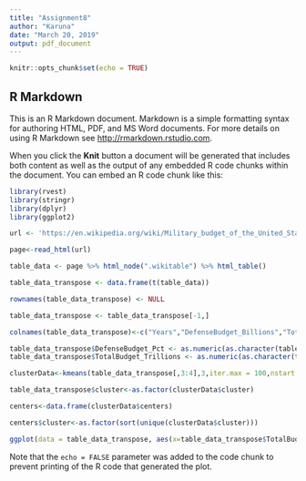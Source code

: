 ```yaml
---
title: "Assignment8"
author: "Karuna"
date: "March 20, 2019"
output: pdf_document
---
```


```r
knitr::opts_chunk$set(echo = TRUE)
```

## R Markdown

This is an R Markdown document. Markdown is a simple formatting syntax for authoring HTML, PDF, and MS Word documents. For more details on using R Markdown see <http://rmarkdown.rstudio.com>.

When you click the **Knit** button a document will be generated that includes both content as well as the output of any embedded R code chunks within the document. You can embed an R code chunk like this:

```r
library(rvest)
library(stringr)
library(dplyr)
library(ggplot2)

url <- 'https://en.wikipedia.org/wiki/Military_budget_of_the_United_States'

page<-read_html(url)

table_data <- page %>% html_node(".wikitable") %>% html_table()

table_data_transpose <- data.frame(t(table_data))

rownames(table_data_transpose) <- NULL

table_data_transpose <- table_data_transpose[-1,]

colnames(table_data_transpose)<-c("Years","DefenseBudget_Billions","TotalBudget_Trillions","DefenseBudget_Pct","DefenseSpendingChange_Pct")

table_data_transpose$DefenseBudget_Pct <- as.numeric(as.character(table_data_transpose$DefenseBudget_Pct))
table_data_transpose$TotalBudget_Trillions <- as.numeric(as.character(table_data_transpose$TotalBudget_Trillions))

clusterData<-kmeans(table_data_transpose[,3:4],3,iter.max = 100,nstart = 10)

table_data_transpose$cluster<-as.factor(clusterData$cluster)

centers<-data.frame(clusterData$centers)

centers$cluster<-as.factor(sort(unique(clusterData$cluster)))

ggplot(data = table_data_transpose, aes(x=table_data_transpose$TotalBudget_Trillions, y=table_data_transpose$DefenseBudget_Pct, color=table_data_transpose$cluster)) + geom_point(size=3) + xlab("Total Budget in Trillions") + ylab("Defense Budget Pct") + labs(color = "Clusters") + geom_point(data=centers, aes(x=centers$TotalBudget_Trillions, y=centers$DefenseBudget_Pct,color=centers$cluster),shape=3, size=3)
```

Note that the `echo = FALSE` parameter was added to the code chunk to prevent printing of the R code that generated the plot.
